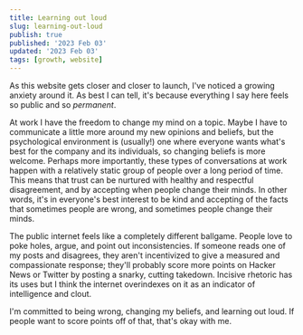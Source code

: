 ```yaml
---
title: Learning out loud
slug: learning-out-loud
publish: true
published: '2023 Feb 03'
updated: '2023 Feb 03'
tags: [growth, website]
---
```


As this website gets closer and closer to launch, I've noticed a growing anxiety
around it. As best I can tell, it's because everything I say here feels so
public and so *permanent*.

At work I have the freedom to change my mind
on a topic. Maybe I have to communicate a little more around my new opinions
and beliefs, but the psychological environment is (usually!) one where everyone
wants what's best for the company and its individuals, so changing beliefs is
more welcome. Perhaps more importantly, these types of conversations at work
happen with a relatively static group of people over a long period of time. This
means that trust can be nurtured with healthy and respectful disagreement, and by
accepting when people change their minds. In other words, it's in everyone's best
interest to be kind and accepting of the facts that sometimes people are wrong,
and sometimes people change their minds.

The public internet feels like a completely different ballgame. People love to
poke holes, argue, and point out inconsistencies. If someone reads one of my
posts and disagrees, they aren't incentivized to give a measured and compassionate
response; they'll probably score more points on Hacker News or Twitter by posting
a snarky, cutting takedown. Incisive rhetoric has its uses but I think the internet
overindexes on it as an indicator of intelligence and clout.

I'm committed to being wrong, changing my beliefs, and learning out loud. If
people want to score points off of that, that's okay with me.
